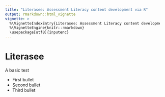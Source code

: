 ```yaml
---
title: "Literasee: Assessment Literacy content development via R"
output: rmarkdown::html_vignette
vignette: >
  %\VignetteIndexEntry{Literasee: Assessment Literacy content development via R}
  %\VignetteEngine{knitr::rmarkdown}
  \usepackage[utf8]{inputenc}
---
```


# Literasee

A basic test

* First bullet
* Second bullet
* Third bullet
